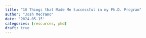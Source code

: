 ```yaml
---
title: "10 Things that Made Me Successful in my Ph.D. Program"
author: "Josh Medrano"
date: "2024-05-15"
categories: [resources, phd]
draft: true
---
```

